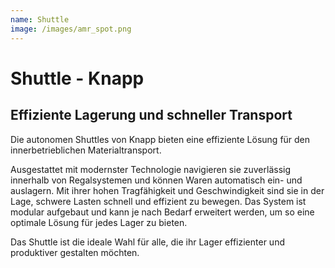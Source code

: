 ```yaml
---
name: Shuttle
image: /images/amr_spot.png
---
```

# Shuttle - Knapp

## Effiziente Lagerung und schneller Transport

Die autonomen Shuttles von Knapp bieten eine effiziente Lösung für den innerbetrieblichen Materialtransport.

Ausgestattet mit modernster Technologie navigieren sie zuverlässig innerhalb von Regalsystemen und können Waren automatisch ein- und auslagern.
Mit ihrer hohen Tragfähigkeit und Geschwindigkeit sind sie in der Lage, schwere Lasten schnell und effizient zu bewegen. Das System ist modular aufgebaut und kann je nach Bedarf erweitert werden, um so eine optimale Lösung für jedes Lager zu bieten.

Das Shuttle ist die ideale Wahl für alle, die ihr Lager effizienter und produktiver gestalten möchten.